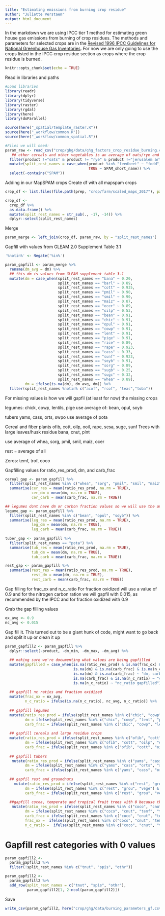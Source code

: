 ```yaml
---
title: "Estimating emissions from burning crop residue"
author: "Juliette Verstaen"
output: html_document
---
```


In the markdown we are using IPCC tier 1 method for estimating green house gas emissions from burning of crop residues. The methods and parameters for selected crops are in the [Revised 1996 IPCC Guidelines for National Greenhouse Gas Inventories](https://www.ipcc-nggip.iges.or.jp/public/gl/invs1.html). For now we are only going to use the crops listed in the IPCC crop residue section as crops where the crop residue is burned. 


```r
knitr::opts_chunk$set(echo = TRUE)
```

Read in libraries and paths
```r
#Load libraries
library(readr)
library(dplyr)
library(tidyverse)
library(raster)
library(rgdal)
library(here)
library(doParallel)

source(here("_spatial/template_raster.R"))
source(here("_workflow/common.R"))
source(here("_workflow/common_spatial.R"))

#Files we will need:
param_raw <- read_csv("crop/ghg/data/ghg_factors_crop_residue_burning.csv") %>% 
   ## other cereals and other vegetables is an average of oats/rye and feedbeet/artichokes done in csv file. we need to remove these 
  filter(product !="oats" & product != "rye" & product !="jerusalem artichoke") %>% 
  mutate(split_rest_names = case_when(product %in% "feedbeet" ~ "fodd",
                                      TRUE ~ SPAM_short_name)) %>% 
  select(-contains("SPAM"))
```

Adding in our MapSPAM crops
Create df with all mapspam crops
```r
crop_df <- list.files(file.path(prep, "crop/farm/scaled_maps_2017"), pattern = "A_scaled.tif") 

crop_df <- 
  crop_df %>% 
  as.data.frame() %>% 
  mutate(split_rest_names = str_sub(., -17, -14)) %>% 
  dplyr::select(split_rest_names)
```

Merge
```r
param_merge <- left_join(crop_df, param_raw, by = "split_rest_names")
```

Gapfill with values from GLEAM 2.0 Supplement Table 3.1
```r
'%notin%' <- Negate('%in%')

param_gapfill <- param_merge %>% 
  rename(dm_avg = dm) %>% 
  ## this dm is values from GLEAM supplement table 3.1
  mutate(dm = case_when(split_rest_names == "bana" ~ 0.20,
                        split_rest_names == "barl" ~ 0.89,
                        split_rest_names == "cott" ~ 0.935,
                        split_rest_names == "pmil" ~ 0.90,
                        split_rest_names == "smil" ~ 0.90,
                        split_rest_names == "maiz" ~ 0.87,
                        split_rest_names == "ocer" ~ 0.89,
                        split_rest_names == "oilp" ~ 0.53,
                        split_rest_names == "bean" ~ 0.91,
                        split_rest_names == "chic" ~ 0.91,
                        split_rest_names == "opul" ~ 0.91,
                        split_rest_names == "cowp" ~ 0.91,
                        split_rest_names == "lent" ~ 0.91,
                        split_rest_names == "pige" ~ 0.91,
                        split_rest_names == "rice" ~ 0.89,
                        split_rest_names == "rape" ~ 0.923,
                        split_rest_names == "cass" ~ 0.33,
                        split_rest_names == "sunf" ~ 0.923,
                        split_rest_names == "soyb" ~ 0.91,
                        split_rest_names == "sorg" ~ 0.89,
                        split_rest_names == "sugb" ~ 0.25,
                        split_rest_names == "sugc" ~ 0.32,
                        split_rest_names == "whea" ~ 0.89),
         dm = ifelse(is.na(dm), dm_avg, dm)) %>% 
  filter(split_rest_names %notin% c("acof", "rcof", "teas","toba"))
```


For missing values is how we will gapfil (at least for now) the missing crops

legumes:
chick, cowp, lentils, pige
use average of: bean, opul, soyb

tubers
yams, cass, orts, swpo
use average of pota

Cereal and fiber plants
ofib, cott, oilp, ooil, rape, sesa, sugc, sunf
Trees with large leaves/husk residue
bana, cnut, plnt 

use average of whea, sorg, pmil, smil, maiz, ocer

rest = average of all

Zeros:
temf, trof, coco

Gapfilling values for ratio_res_prod, dm, and carb_frac
```r
cereal_gap <- param_gapfill %>% 
  filter(split_rest_names %in% c("whea", "sorg", "pmil", "smil", "maiz", "ocer")) %>% 
  summarise(cer_res = mean(ratio_res_prod, na.rm = TRUE),
            cer_dm = mean(dm, na.rm = TRUE),
            cer_carb = mean(carb_frac, na.rm = TRUE))

## legumes dont have dm or carbon fraction values so we will use the average of all for these values. leaving like this for now in case get better data down the line
legume_gap <- param_gapfill %>% 
  filter(split_rest_names %in% c("bean", "opul", "soyb")) %>% 
  summarise(leg_res = mean(ratio_res_prod, na.rm = TRUE),
            leg_dm = mean(dm, na.rm = TRUE),
            leg_carb = mean(carb_frac, na.rm = TRUE))
  
tuber_gap <- param_gapfill %>% 
  filter(split_rest_names == "pota") %>% 
  summarise(tub_res = mean(ratio_res_prod, na.rm = TRUE),
            tub_dm = mean(dm, na.rm = TRUE),
            tub_carb = mean(carb_frac, na.rm = TRUE))

rest_gap <- param_gapfill %>% 
  summarise(rest_res = mean(ratio_res_prod, na.rm = TRUE),
            rest_dm = mean(dm, na.rm = TRUE),
            rest_carb = mean(carb_frac, na.rm = TRUE))

```

Gap filling for frac_ox and n_c_ratio
For fraction oxidized will use a value of 0.9 and for the nitrogen carbon ration we will gapfil with 0.015, as recommended by the IPCC and for fraction oxidized with 0.9

Grab the gap filling values
```r
ox_avg <- 0.9
nc_avg <- 0.015
```


Gap fill it. This turned out to be a giant hunk of code, might want to go back and split it up or clean it up
```r
param_gapfill2 <- param_gapfill %>% 
  dplyr::select(-product, -dm_min, -dm_max, -dm_avg) %>% 
  
  ## making sure we're documenting what values are being gapfilled
  mutate(gapfilled = case_when(is.na(ratio_res_prod) & is.na(frac_ox) & is.na(dm) & is.na(carb_frac) & is.na(n_c_ratio) ~ "all values gapfilled",
                               is.na(dm) & is.na(carb_frac) & is.na(n_c_ratio) ~ "dm, carb_frac, nc_ratio gapfilled",
                               is.na(dm) & is.na(carb_frac) ~ "dm, carb_frac gapfilled",
                               is.na(carb_frac) & is.na(n_c_ratio) ~ "carb_frac, nc_ratio gapfilled",
                               is.na(n_c_ratio) ~ "nc_ratio gapfilled")) %>% 
  
  ## gapfill nc ratios and fraction oxidized
  mutate(frac_ox = ox_avg,
         n_c_ratio = ifelse(is.na(n_c_ratio), nc_avg, n_c_ratio)) %>% 
  
  ## gapfill legumes
  mutate(ratio_res_prod = ifelse(split_rest_names %in% c("chic", "cowp", "lent", "pige") & is.na(ratio_res_prod), legume_gap$leg_res, ratio_res_prod),
         dm = ifelse(split_rest_names %in% c("chic", "cowp", "lent", "pige", "swpo", "bean", "opul", "soyb") & is.na(dm), rest_gap$rest_dm, dm),
         carb_frac = ifelse(split_rest_names %in% c("chic", "cowp", "lent", "pige", "swpo","bean", "opul", "soyb") & is.na(carb_frac), rest_gap$rest_carb, carb_frac)) %>% 
  
  ## gapfill cereals and large residue crops
  mutate(ratio_res_prod = ifelse(split_rest_names %in% c("ofib", "cott", "oilp", "ooil", "rape", "sesa", "sugc", "sunf", "bana", "cnut", "plnt", "ocer") & is.na(ratio_res_prod),cereal_gap$cer_res, ratio_res_prod),
         dm = ifelse(split_rest_names %in% c("ofib", "cott", "oilp", "ooil", "rape", "sesa", "sugc", "sunf", "bana", "cnut", "plnt", "ocer", "pmil", "smil", "sorg") & is.na(dm), cereal_gap$cer_dm, dm),
         carb_frac = ifelse(split_rest_names %in% c("ofib", "cott", "oilp", "ooil", "rape", "sesa", "sugc", "sunf", "bana", "cnut", "plnt", "ocer", "pmil", "smil", "sorg") & is.na(carb_frac), cereal_gap$cer_carb, carb_frac)) %>% 
  
  ## gapfill tubers
   mutate(ratio_res_prod = ifelse(split_rest_names %in% c("yams", "cass", "orts","swpo") & is.na(ratio_res_prod), tuber_gap$tub_res, ratio_res_prod),
         dm = ifelse(split_rest_names %in% c("yams", "cass", "orts", "swpo") & is.na(dm), tuber_gap$tub_dm, dm),
         carb_frac = ifelse(split_rest_names %in% c("yams", "cass", "orts", "swpo") & is.na(carb_frac), tuber_gap$tub_carb, carb_frac)) %>% 
  
  ## gapfil rest and groundnuts
    mutate(ratio_res_prod = ifelse(split_rest_names %in% c("rest", "grou", "vege") & is.na(ratio_res_prod), rest_gap$rest_res, ratio_res_prod),
         dm = ifelse(split_rest_names %in% c("rest", "grou", "vege") & is.na(dm), rest_gap$rest_dm, dm),
         carb_frac = ifelse(split_rest_names %in% c("rest", "grou", "vege") & is.na(carb_frac), rest_gap$rest_carb, carb_frac)) %>% 
  
  ##gapfill cocoa, temperate and tropical fruit trees with 0 because these do not have large amounts of residue and fields are not burned
   mutate(ratio_res_prod = ifelse(split_rest_names %in% c("coco", "cnut", "temf", "trof", "bana", "plnt", "oilp"), 0, ratio_res_prod),
         dm = ifelse(split_rest_names %in% c("coco", "cnut", "temf", "trof", "bana", "plnt", "oilp"), 0, dm),
         carb_frac = ifelse(split_rest_names %in% c("coco", "cnut", "temf", "trof", "bana", "plnt", "oilp"), 0, carb_frac),
         frac_ox =  ifelse(split_rest_names %in% c("coco", "cnut", "temf", "trof", "bana", "plnt", "oilp"), 0, frac_ox),
         n_c_ratio =  ifelse(split_rest_names %in% c("coco", "cnut", "temf", "trof", "bana", "plnt", "oilp"), 0, n_c_ratio))
```

# Gapfill rest categories with 0 values
```r
param_gapfill2 <- 
  param_gapfill2 %>% 
  filter(!split_rest_names %in% c("tnut", "spis", "othr"))

param_gapfill2 <- 
  param_gapfill2 %>%
  add_row(split_rest_names = c("tnut", "spis", "othr"),
          param_gapfill2[1, 2:ncol(param_gapfill2)])
```

Save 
```r
write_csv(param_gapfill2, here("crop/ghg/data/burning_parameters_gf.csv"))
```